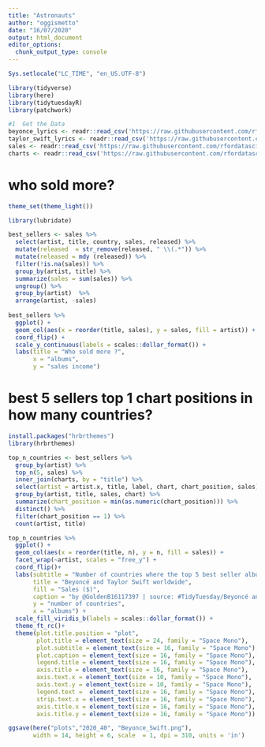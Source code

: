 ```yaml
---
title: "Astronauts"
author: "oggismetto"
date: "16/07/2020"
output: html_document
editor_options: 
  chunk_output_type: console
---
```


```r

Sys.setlocale("LC_TIME", "en_US.UTF-8")

library(tidyverse)
library(here)
library(tidytuesdayR)
library(patchwork)

#1  Get the Data
beyonce_lyrics <- readr::read_csv('https://raw.githubusercontent.com/rfordatascience/tidytuesday/master/data/2020/2020-09-29/beyonce_lyrics.csv')
taylor_swift_lyrics <- readr::read_csv('https://raw.githubusercontent.com/rfordatascience/tidytuesday/master/data/2020/2020-09-29/taylor_swift_lyrics.csv')
sales <- readr::read_csv('https://raw.githubusercontent.com/rfordatascience/tidytuesday/master/data/2020/2020-09-29/sales.csv')
charts <- readr::read_csv('https://raw.githubusercontent.com/rfordatascience/tidytuesday/master/data/2020/2020-09-29/charts.csv')

```

# who sold more?
```r

theme_set(theme_light())

library(lubridate)

best_sellers <- sales %>%
  select(artist, title, country, sales, released) %>%
  mutate(released  = str_remove(released, " \\(.*")) %>%
  mutate(released = mdy (released)) %>%
  filter(!is.na(sales)) %>%
  group_by(artist, title) %>%
  summarize(sales = sum(sales)) %>%
  ungroup() %>%
  group_by(artist)  %>%
  arrange(artist, -sales)
  
best_sellers %>%
  ggplot() +
  geom_col(aes(x = reorder(title, sales), y = sales, fill = artist)) +
  coord_flip() +
  scale_y_continuous(labels = scales::dollar_format()) +
  labs(title = "Who sold more ?",
       x = "albums", 
       y = "sales income")

```

# best 5 sellers top 1 chart positions in how many countries?
```r

install.packages("hrbrthemes")
library(hrbrthemes)

top_n_countries <- best_sellers %>%
  group_by(artist) %>%
  top_n(5, sales) %>%
  inner_join(charts, by = "title") %>%
  select(artist = artist.x, title, label, chart, chart_position, sales) %>%
  group_by(artist, title, sales, chart) %>%
  summarize(chart_position = min(as.numeric(chart_position))) %>%
  distinct() %>%
  filter(chart_position == 1) %>%
  count(artist, title)

top_n_countries %>%
  ggplot() +
  geom_col(aes(x = reorder(title, n), y = n, fill = sales)) +
  facet_wrap(~artist, scales = "free_y") +
  coord_flip()+
  labs(subtitle = "Number of countries where the top 5 best seller albums were ranked first and their revenue",
       title = "Beyoncé and Taylor Swift worldwide",
       fill = "Sales ($)",
       caption = "by @GoldenB16117397 | source: #TidyTuesday/Beyoncé and Taylor Swift Lyrics",
       y = "number of countries",
       x = "albums") +
  scale_fill_viridis_b(labels = scales::dollar_format()) +
  theme_ft_rc()+
  theme(plot.title.position = "plot",
        plot.title = element_text(size = 24, family = "Space Mono"),
        plot.subtitle = element_text(size = 16, family = "Space Mono"),
        plot.caption = element_text(size = 16, family = "Space Mono"),
        legend.title = element_text(size = 16, family = "Space Mono"),
        axis.title = element_text(size = 16, family = "Space Mono"),
        axis.text.x = element_text(size = 10, family = "Space Mono"),
        axis.text.y = element_text(size = 10, family = "Space Mono"),
        legend.text =  element_text(size = 16, family = "Space Mono"),
        strip.text.x = element_text(size = 16, family = "Space Mono"),
        axis.title.x = element_text(size = 16, family = "Space Mono"),
        axis.title.y = element_text(size = 16, family = "Space Mono"))

ggsave(here("plots","2020_40", "Beyonce_Swift.png"), 
       width = 14, height = 6, scale  = 1, dpi = 310, units = 'in')

```


